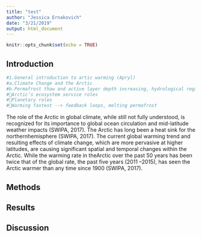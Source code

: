```yaml
---
title: "test"
author: "Jessica Ernakovich"
date: "3/21/2019"
output: html_document
---
```


```r
knitr::opts_chunk$set(echo = TRUE)
```

## Introduction
```r
#1.General introduction to artic warming (Apryl)
#a.Climate Change and the Arctic
#b.Permafrost thaw and active layer depth increasing, hydrological regime changes
#Arctic’s ecosystem service roles
#Planetary roles
#Warming fastest --> feedback loops, melting permafrost

```

The role of the Arctic in global climate, while still not fully understood, is recognized for its importance to global ocean circulation and mid-latitude weather impacts (SWIPA, 2017).  The Arctic has long been a heat sink for the northernhemisphere (SWIPA, 2017).  The current global warming trend and resulting effects of climate change, which are more pervasive at higher latitudes, are causing significant spatial and temporal changes within the Arctic.  While the warming rate in theArctic over the past 50 years has been twice that of the global rate, the past five years (2011 –2015), has seen the Arctic warmer than any time since 1900 (SWIPA, 2017). 

## Methods


## Results


## Discussion


